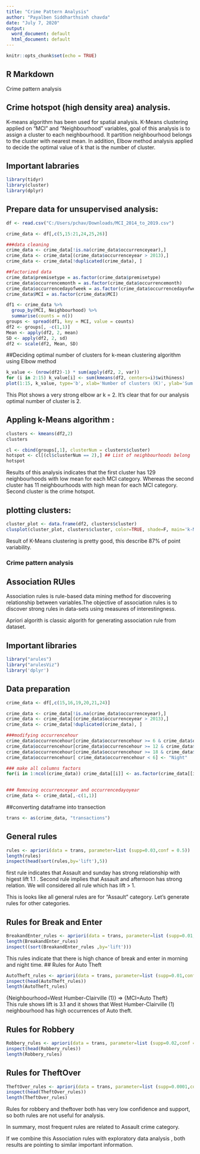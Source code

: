 ---
title: "Crime Pattern Analysis"
author: "Payalben Siddharthsinh chavda"
date: "July 7, 2020"
output:
  word_document: default
  html_document: default
---

```{r setup, include=FALSE}
knitr::opts_chunk$set(echo = TRUE)
```

## R Markdown

Crime pattern analysis

## Crime hotspot (high density area) analysis.

K-means algorithm has been used for spatial analysis. K-Means clustering applied on "MCI" and "Neighbourhood" variables, goal of this analysis is to assign a cluster to each neighbourhood. It partition neighbourhood belongs to the cluster with nearest mean. In addition, Elbow method analysis applied to decide the optimal value of k that is the number of cluster.

## Important labraries
```{r}
library(tidyr)
library(cluster)
library(dplyr)
```

## Prepare data for unsupervised analysis:
```{r}
df <- read.csv("C:/Users/pchav/Downloads/MCI_2014_to_2019.csv")

crime_data <- df[,c(5,15:21,24,25,26)]

###data cleaning
crime_data <- crime_data[!is.na(crime_data$occurrenceyear),]
crime_data <- crime_data[(crime_data$occurrenceyear > 2013),]
crime_data <- crime_data[!duplicated(crime_data), ]

##factorized data
crime_data$premisetype = as.factor(crime_data$premisetype)
crime_data$occurrencemonth = as.factor(crime_data$occurrencemonth)
crime_data$occurrencedayofweek = as.factor(crime_data$occurrencedayofweek)
crime_data$MCI = as.factor(crime_data$MCI)

df1 <- crime_data %>%
  group_by(MCI, Neighbourhood) %>%
  summarise(counts = n())
groups <- spread(df1, key = MCI, value = counts)
df2 <- groups[, -c(1,1)]
Mean <- apply(df2, 2, mean)
SD <- apply(df2, 2, sd)
df2 <- scale(df2, Mean, SD)

```

##Deciding optimal number of clusters for k-mean clustering algorithm using Elbow method
```{r}
k_value <- (nrow(df2)-1) * sum(apply(df2, 2, var))
for (i in 2:15) k_value[i] <- sum(kmeans(df2, centers=i)$withiness)
plot(1:15, k_value, type='b', xlab='Number of clusters (K)', ylab='Sum of squared distances')

```
This Plot shows a very strong elbow ar k = 2. It's clear that for our analysis optimal number of cluster is 2.

## Appling k-Means algorithm :
```{r}
clusters <- kmeans(df2,2)
clusters

cl <- cbind(groups[,1], clusterNum = clusters$cluster) 
hotspot <- cl[(cl$clusterNum == 2),] ## List of neighbourhoods belong  to cluster 2
hotspot

```
Results of this analysis indicates that the first cluster has 129 neighbourhoods with low mean for each MCI category. Whereas the second cluster has 11 neighbourhoods with high mean for each MCI category. Second cluster is the crime hotspot.

## plotting clusters:

```{r}
cluster_plot <- data.frame(df2, clusters$cluster)
clusplot(cluster_plot, clusters$cluster, color=TRUE, shade=F, main='k-Means Cluster Analysis')

```
Result of K-Means clustering is pretty good, this describe 87% of point variability.


### Crime pattern analysis
## Association RUles

Association rules is rule-based data mining method for discovering relationship between variables.The objective of association rules is to discover strong rules in data-sets using measures of interestingness.

Apriori algorith is classic algorith for generating association rule from dataset.

## Important libraries 
```{r}
library("arules")
library("arulesViz") 
library('dplyr')
```

## Data preparation
```{r}
crime_data <- df[,c(15,16,19,20,21,24)]

crime_data <- crime_data[!is.na(crime_data$occurrenceyear),]
crime_data <- crime_data[(crime_data$occurrenceyear > 2013),]
crime_data <- crime_data[!duplicated(crime_data), ]

###modifying occurrencehour
crime_data$occurrencehour[crime_data$occurrencehour >= 6 & crime_data$occurrencehour < 12] <- "Morning"
crime_data$occurrencehour[crime_data$occurrencehour >= 12 & crime_data$occurrencehour < 18] <- "Afternoon"
crime_data$occurrencehour[crime_data$occurrencehour >= 18 & crime_data$occurrencehour < 24] <- "Evening"
crime_data$occurrencehour[ crime_data$occurrencehour < 6] <- "Night"

### make all columns factors
for(i in 1:ncol(crime_data)) crime_data[[i]] <- as.factor(crime_data[[i]])

 
### Removing occurrenceyear and occurrencedayoyear
crime_data <- crime_data[,-c(1,1)]

```
##converting dataframe into transection
```{r}
trans <- as(crime_data, "transactions")
```
## General rules
```{r}
rules <- apriori(data = trans, parameter=list (supp=0.03,conf = 0.5))
length(rules)
inspect(head(sort(rules,by='lift'),5))

```
first rule indicates that Assault and sunday has strong relationship with higest lift 1.1 . Second rule implies that Assault and afternoon has strong relation. We will considered all rule which has lift > 1.

This is looks like all general rules are for "Assault" category. Let's generate rules for other categories.

## Rules for Break and Enter
```{r}
BreakandEnter_rules <- apriori(data = trans, parameter=list (supp=0.01,conf = 0.3), appearance = list (rhs="MCI=Break and Enter"))
length(BreakandEnter_rules)
inspect((sort(BreakandEnter_rules ,by='lift')))

```
This rules indicate that there is high chance of break and enter in morning and night time. 
## Rules for Auto Theft
```{r}
AutoTheft_rules <- apriori(data = trans, parameter=list (supp=0.01,conf = 0.3), appearance = list (rhs="MCI=Auto Theft"))
inspect(head(AutoTheft_rules))
length(AutoTheft_rules)
```
{Neighbourhood=West Humber-Clairville (1)}	=>	{MCI=Auto Theft}	
This rule shows lift is  3.1 and it shows that West Humber-Clairville (1) neighbourhood has high occurrences of Auto theft. 

## Rules for Robbery
```{r}
Robbery_rules <- apriori(data = trans, parameter=list (supp=0.02,conf = 0.1), appearance = list (rhs="MCI=Robbery"))
inspect(head(Robbery_rules))
length(Robbery_rules)

```
## Rules for TheftOver
```{r}
TheftOver_rules <- apriori(data = trans, parameter=list (supp=0.0001,conf = 0.1), appearance = list (rhs="MCI=Theft Over"))
inspect(head(TheftOver_rules))
length(TheftOver_rules)

```
Rules for robbery and theftover both has very low confidence and support, so both rules are not useful for analysis.

In summary, most frequent rules are related to Assault crime category.

If we combine this Association rules with exploratory data analysis , both results are pointing to similar important information.
